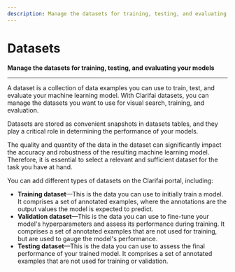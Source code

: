 ```yaml
---
description: Manage the datasets for training, testing, and evaluating your models
---
```


# Datasets

**Manage the datasets for training, testing, and evaluating your models**
<hr />

A dataset is a collection of data examples you can use to train, test, and evaluate your machine learning model. With Clarifai datasets, you can manage the datasets you want to use for visual search, training, and evaluation. 

Datasets are stored as convenient snapshots in datasets tables, and they play a critical role in determining the performance of your models.

The quality and quantity of the data in the dataset can significantly impact the accuracy and robustness of the resulting machine learning model. Therefore, it is essential to select a relevant and sufficient dataset for the task you have at hand.

You can add different types of datasets on the Clarifai portal, including:

- **Training dataset**—This is the data you can use to initially train a model. It comprises a set of annotated examples, where the annotations are the output values the model is expected to predict.
- **Validation dataset**—This is the data you can use to fine-tune your model's hyperparameters and assess its performance during training. It comprises a set of annotated examples that are not used for training, but are used to gauge the model's performance.
- **Testing dataset**—This is the data you can use to assess the final performance of your trained model. It comprises a set of annotated examples that are not used for training or validation.
